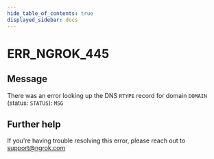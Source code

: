 ```yaml
---
hide_table_of_contents: true
displayed_sidebar: docs
---
```



# ERR_NGROK_445

## Message

There was an error looking up the DNS `RTYPE` record for domain `DOMAIN` (status: `STATUS`): `MSG`

<ErrorDetails error="err_ngrok_445" />

## Further help

If you're having trouble resolving this error, please reach out to [support@ngrok.com](mailto:support@ngrok.com?subject=Help%20with%20ERR_NGROK_445)
